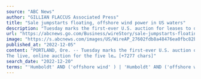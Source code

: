 ```yaml
---
source: "ABC News"
author: "GILLIAN FLACCUS Associated Press"
title: "Sale jumpstarts floating, offshore wind power in US waters"
description: "Tuesday marks the first-ever U.S. auction for leases to develop commercial-scale floating wind farms in the deep waters off the West Coast"
url: "https://abcnews.go.com/Business/wireStory/sale-jumpstarts-floating-offshore-wind-power-us-waters-94515154"
image: "https://s.abcnews.com/images/US/WireAP_27602fdb8a48476ea0fbc82b55a7dbf0_16x9_992.jpg"
published_at: "2022-12-05"
content: "PORTLAND, Ore. -- Tuesday marks the first-ever U.S. auction of leases to develop commercial-scale floating wind farms, in the deep waters off the West Coast.
The live, online auction for the five le… [+7277 chars]"
search_date: "2022-12-20"
terms: "'Humboldt' AND ('offshore wind' ) | 'Humboldt' AND ('offshore wind' )"
---
```



